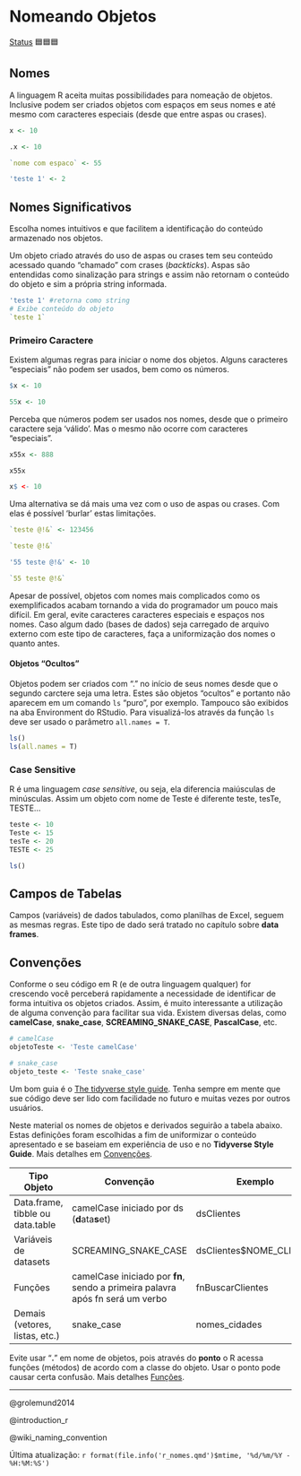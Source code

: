 # Nomeando Objetos

[Status](convencoes.html#status-do-material) 🟦🟦🟦

## Nomes

A linguagem R aceita muitas possibilidades para nomeação de objetos. Inclusive podem ser criados objetos com espaços em seus nomes e até mesmo com caracteres especiais (desde que entre aspas ou crases).

```r
x <- 10

.x <- 10

`nome com espaco` <- 55

'teste 1' <- 2

```

::: callout-tip
## Nomes Significativos

Escolha nomes intuitivos e que facilitem a identificação do conteúdo armazenado nos objetos.
:::

Um objeto criado através do uso de aspas ou crases tem seu conteúdo acessado quando "chamado" com crases (*backticks*). Aspas são entendidas como sinalização para strings e assim não retornam o conteúdo do objeto e sim a própria string informada.

```r
'teste 1' #retorna como string
# Exibe conteúdo do objeto
`teste 1`
```

### Primeiro Caractere

Existem algumas regras para iniciar o nome dos objetos. Alguns caracteres "especiais" não podem ser usados, bem como os números.

```r
$x <- 10  
```

```r
55x <- 10 
```

Perceba que números podem ser usados nos nomes, desde que o primeiro caractere seja 'válido'. Mas o mesmo não ocorre com caracteres "especiais".

```r
x55x <- 888

x55x
```

```r
x$ <- 10
```

Uma alternativa se dá mais uma vez com o uso de aspas ou crases. Com elas é possível 'burlar' estas limitações.

```r
`teste @!&` <- 123456

`teste @!&`

'55 teste @!&' <- 10

`55 teste @!&`
```

Apesar de possível, objetos com nomes mais complicados como os exemplificados acabam tornando a vida do programador um pouco mais difícil. Em geral, evite caracteres caracteres especiais e espaços nos nomes. Caso algum dado (bases de dados) seja carregado de arquivo externo com este tipo de caracteres, faça a uniformização dos nomes o quanto antes.

#### Objetos "Ocultos"

Objetos podem ser criados com "." no início de seus nomes desde que o segundo carctere seja uma letra. Estes são objetos "ocultos" e portanto não aparecem em um comando `ls` "puro", por exemplo. Tampouco são exibidos na aba Environment do RStudio. Para visualizá-los através da função `ls` deve ser usado o parâmetro `all.names = T`.

```r
ls()
ls(all.names = T)
```

### Case Sensitive

R é uma linguagem *case sensitive*, ou seja, ela diferencia maiúsculas de minúsculas. Assim um objeto com nome de Teste é diferente teste, tesTe, TESTE...

```r
teste <- 10
Teste <- 15
tesTe <- 20
TESTE <- 25

ls()
```

::: callout-tip
## Campos de Tabelas

Campos (variáveis) de dados tabulados, como planilhas de Excel, seguem as mesmas regras. Este tipo de dado será tratado no capítulo sobre **data frames**.
:::

## Convenções

Conforme o seu código em R (e de outra linguagem qualquer) for crescendo você perceberá rapidamente a necessidade de identificar de forma intuitiva os objetos criados. Assim, é muito interessante a utilização de alguma convenção para facilitar sua vida. Existem diversas delas, como **camelCase**, **snake_case**, **SCREAMING_SNAKE_CASE**, **PascalCase**, etc.

```r

# camelCase
objetoTeste <- 'Teste camelCase'

# snake_case
objeto_teste <- 'Teste snake_case'

```

Um bom guia é o [The tidyverse style guide](https://style.tidyverse.org/syntax.html). Tenha sempre em mente que sue código deve ser lido com facilidade no futuro e muitas vezes por outros usuários.

Neste material os nomes de objetos e derivados seguirão a tabela abaixo. Estas definições foram escolhidas a fim de uniformizar o conteúdo apresentado e se baseiam em experiência de uso e no **Tidyverse Style Guide**. Mais detalhes em [Convenções](convencoes.html).

| Tipo Objeto                      | Convenção                                                                     | Exemplo                  |
|------------------|-----------------------------------|------------------|
| Data.frame, tibble ou data.table | camelCase iniciado por ds (**d**ata**s**et)                                   | dsClientes               |
| Variáveis de datasets            | SCREAMING_SNAKE_CASE                                                          | dsClientes\$NOME_CLIENTE |
| Funções                          | camelCase iniciado por **fn**, sendo a primeira palavra após fn será um verbo | fnBuscarClientes         |
| Demais (vetores, listas, etc.)   | snake_case                                                                    | nomes_cidades            |

::: callout-tip
Evite usar "**.**" em nome de objetos, pois através do **ponto** o R acessa funções (métodos) de acordo com a classe do objeto. Usar o ponto pode causar certa confusão. Mais detalhes [Funções](r_funcoes.html#funções-genéricas).
:::

------------------------------------------------------------------------

@grolemund2014

@introduction_r

@wiki_naming_convention

Última atualização: `r format(file.info('r_nomes.qmd')$mtime, '%d/%m/%Y - %H:%M:%S')`
